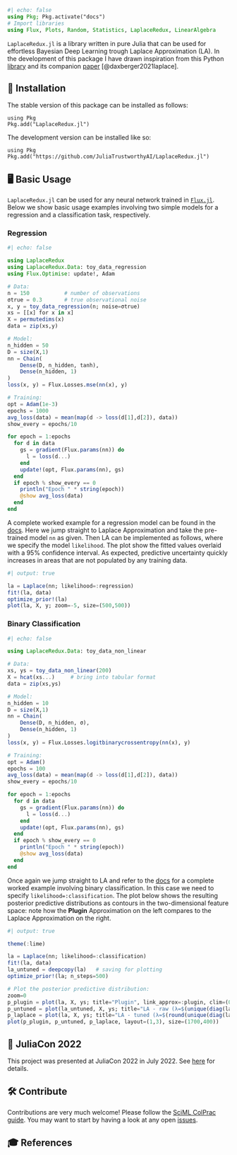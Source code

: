 ```julia
#| echo: false
using Pkg; Pkg.activate("docs")
# Import libraries
using Flux, Plots, Random, Statistics, LaplaceRedux, LinearAlgebra
```

`LaplaceRedux.jl` is a library written in pure Julia that can be used for effortless Bayesian Deep Learning trough Laplace Approximation (LA). In the development of this package I have drawn inspiration from this Python [library](https://aleximmer.github.io/Laplace/index.html#setup) and its companion [paper](https://arxiv.org/abs/2106.14806) [@daxberger2021laplace].

## 🚩 Installation

The stable version of this package can be installed as follows:

```.julia
using Pkg
Pkg.add("LaplaceRedux.jl")
```

The development version can be installed like so:

```.julia
using Pkg
Pkg.add("https://github.com/JuliaTrustworthyAI/LaplaceRedux.jl")
```

## 🖥️ Basic Usage

`LaplaceRedux.jl` can be used for any neural network trained in [`Flux.jl`](https://fluxml.ai/Flux.jl/dev/). Below we show basic usage examples involving two simple models for a regression and a classification task, respectively.

### Regression

```julia
#| echo: false

using LaplaceRedux
using LaplaceRedux.Data: toy_data_regression
using Flux.Optimise: update!, Adam

# Data:
n = 150           # number of observations
σtrue = 0.3       # true observational noise
x, y = toy_data_regression(n; noise=σtrue)
xs = [[x] for x in x]
X = permutedims(x)
data = zip(xs,y)

# Model:
n_hidden = 50
D = size(X,1)
nn = Chain(
    Dense(D, n_hidden, tanh),
    Dense(n_hidden, 1)
)  
loss(x, y) = Flux.Losses.mse(nn(x), y)

# Training:
opt = Adam(1e-3)
epochs = 1000
avg_loss(data) = mean(map(d -> loss(d[1],d[2]), data))
show_every = epochs/10

for epoch = 1:epochs
  for d in data
    gs = gradient(Flux.params(nn)) do
      l = loss(d...)
    end
    update!(opt, Flux.params(nn), gs)
  end
  if epoch % show_every == 0
    println("Epoch " * string(epoch))
    @show avg_loss(data)
  end
end
```

A complete worked example for a regression model can be found in the [docs](https://www.paltmeyer.com/LaplaceRedux.jl/dev/tutorials/regression/). Here we jump straight to Laplace Approximation and take the pre-trained model `nn` as given. Then LA can be implemented as follows, where we specify the model `likelihood`. The plot show the fitted values overlaid with a 95% confidence interval. As expected, predictive uncertainty quickly increases in areas that are not populated by any training data.

```julia
#| output: true

la = Laplace(nn; likelihood=:regression)
fit!(la, data)
optimize_prior!(la)
plot(la, X, y; zoom=-5, size=(500,500))
```

### Binary Classification

```julia
#| echo: false

using LaplaceRedux.Data: toy_data_non_linear

# Data:
xs, ys = toy_data_non_linear(200)
X = hcat(xs...)     # bring into tabular format
data = zip(xs,ys)

# Model:
n_hidden = 10
D = size(X,1)
nn = Chain(
    Dense(D, n_hidden, σ),
    Dense(n_hidden, 1)
)  
loss(x, y) = Flux.Losses.logitbinarycrossentropy(nn(x), y) 

# Training:
opt = Adam()
epochs = 100
avg_loss(data) = mean(map(d -> loss(d[1],d[2]), data))
show_every = epochs/10

for epoch = 1:epochs
  for d in data
    gs = gradient(Flux.params(nn)) do
      l = loss(d...)
    end
    update!(opt, Flux.params(nn), gs)
  end
  if epoch % show_every == 0
    println("Epoch " * string(epoch))
    @show avg_loss(data)
  end
end
```

Once again we jump straight to LA and refer to the [docs](https://www.paltmeyer.com/LaplaceRedux.jl/dev/tutorials/mlp/) for a complete worked example involving binary classification. In this case we need to specify `likelihood=:classification`. The plot below shows the resulting posterior predictive distributions as contours in the two-dimensional feature space: note how the **Plugin** Approximation on the left compares to the Laplace Approximation on the right.

```julia
#| output: true

theme(:lime)

la = Laplace(nn; likelihood=:classification)
fit!(la, data)
la_untuned = deepcopy(la)   # saving for plotting
optimize_prior!(la; n_steps=500)

# Plot the posterior predictive distribution:
zoom=0
p_plugin = plot(la, X, ys; title="Plugin", link_approx=:plugin, clim=(0,1))
p_untuned = plot(la_untuned, X, ys; title="LA - raw (λ=$(unique(diag(la_untuned.P₀))[1]))", clim=(0,1), zoom=zoom)
p_laplace = plot(la, X, ys; title="LA - tuned (λ=$(round(unique(diag(la.P₀))[1],digits=2)))", clim=(0,1), zoom=zoom)
plot(p_plugin, p_untuned, p_laplace, layout=(1,3), size=(1700,400))
```


## 📢 JuliaCon 2022

This project was presented at JuliaCon 2022 in July 2022. See [here](https://pretalx.com/juliacon-2022/talk/Z7MXFS/) for details.

## 🛠️ Contribute

Contributions are very much welcome! Please follow the [SciML ColPrac guide](https://github.com/SciML/ColPrac). You may want to start by having a look at any open [issues](https://github.com/JuliaTrustworthyAI/LaplaceRedux.jl/issues). 

## 🎓 References



